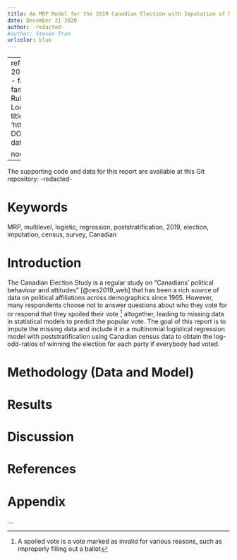 ```yaml
---
title: An MRP Model for the 2019 Canadian Election with Imputation of Missing Votes
date: December 21 2020
author: -redacted-
#author: Steven Tran
urlcolor: blue
---
```


---
references:
- id: ces2019_web
  title: 2019 Canadian Election Study
  author:
  - family: Stephenson
    given: Laura B
  - family: Harell
    given: Allison
  - family: Rubenson
    given: Daniel
  - family: Loewen
    given: Peter John
  container-title: Harvard Dataverse
  volume: 1
  URL: 'https://doi.org/10.7910/DVN/DUS88V'
  DOI: 10.7910/DVN/DUS88V
  type: dataset
  issued:
    year: 2020

nocite: '@*'
---

The supporting code and data for this report are available at this Git repository: -redacted-
<!--[https://github.com/st-tran/sta304-final-project](https://github.com/st-tran/sta304-final-project)-->

# Keywords

MRP, multilevel, logistic, regression, poststratification, 2019, election, imputation, census, survey, Canadian

# Introduction

The Canadian Election Study is a regular study on "Canadians' political behaviour and attitudes" [@ces2019_web] that has been a rich source of data on political affiliations across demographics since 1965. However, many respondents choose not to answer questions about who they vote for or respond that they spoiled their vote ^[A spoiled vote is a vote marked as invalid for various reasons, such as improperly filling out a ballot] altogether, leading to missing data in statistical models to predict the popular vote. The goal of this report is to impute the missing data and include it in a multinomial logistical regression model with poststratification using Canadian census data to obtain the log-odd-ratios of winning the election for each party if everybody had voted. 

# Methodology (Data and Model) 

# Results 

# Discussion

# References

<div id="refs"></div>

# Appendix

...
